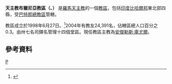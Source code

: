 {{Infobox Roman Catholic diocese
|Roman Catholic Diocese of = 天主教布爾尼亞教區
|Latin name of diocese = Dioecesis Purneaënsis
|image = 
|caption = 
|location = [[印度|印度]]
|territory = [[比哈爾邦|比哈爾邦]]東北部
|population = 24,391
|rite =拉丁禮
|patron = 
|province = 巴特那
|established = 1998年
|cathedral = 聖伯多祿主教座堂
|co-cathedral =
|leadership =主教
|website = 
|pope = 
|metropolitan = 
|ordinary = 安傑勒斯‧庫尤爾
|coadjutor archbishop =
|coadjutor bishop =
|auxiliary =
|emeritus =
}}
'''天主教布爾尼亞教區（{{lang-la|Dioecesis Purneaënsis}}、{{lang-en|Diocese of Purnea|}}）''' 是[[羅馬天主教|羅馬天主教]]的一個[[教區|教區]]，包括[[印度|印度]][[比哈爾邦|比哈爾邦]]東北部四縣，受[[天主教巴特那總教區|巴特那總教區]]管轄。

教區成立於1998年6月27日。<ref>{{Cite web |url=http://www.vatican.va/holy_father/john_paul_ii/apost_constitutions/documents/hf_jp-ii_apc_19980627_purneaensis_lt.html |title=成立教區的宗座憲令 |access-date=2013-12-16 |archive-date=2014-05-18 |archive-url=https://web.archive.org/web/20140518003941/http://www.vatican.va/holy_father/john_paul_ii/apost_constitutions/documents/hf_jp-ii_apc_19980627_purneaensis_lt.html |dead-url=no }}</ref>2004年有教友24,391名，佔轄區總人口百分之0.3。由卅七名司鐸名管理十四個堂區。現任教區主教為[[安傑勒斯‧庫尤爾|安傑勒斯‧庫尤爾]]。

==參考資料==
{{reflist}}

{{印度天主教拉丁禮教區}}
[[Category:印度天主教教區|P]]